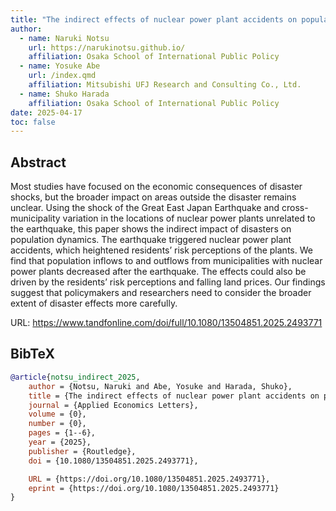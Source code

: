 ```yaml
---
title: "The indirect effects of nuclear power plant accidents on population dynamics"
author: 
  - name: Naruki Notsu
    url: https://narukinotsu.github.io/
    affiliation: Osaka School of International Public Policy
  - name: Yosuke Abe
    url: /index.qmd
    affiliation: Mitsubishi UFJ Research and Consulting Co., Ltd.
  - name: Shuko Harada
    affiliation: Osaka School of International Public Policy
date: 2025-04-17
toc: false
---
```


## Abstract

Most studies have focused on the economic consequences of disaster shocks, but the broader impact on areas outside the disaster remains unclear. Using the shock of the Great East Japan Earthquake and cross-municipality variation in the locations of nuclear power plants unrelated to the earthquake, this paper shows the indirect impact of disasters on population dynamics. The earthquake triggered nuclear power plant accidents, which heightened residents’ risk perceptions of the plants. We find that population inflows to and outflows from municipalities with nuclear power plants decreased after the earthquake. The effects could also be driven by the residents’ risk perceptions and falling land prices. Our findings suggest that policymakers and researchers need to consider the broader extent of disaster effects more carefully.

URL: <https://www.tandfonline.com/doi/full/10.1080/13504851.2025.2493771>

## BibTeX

``` bibtex
@article{notsu_indirect_2025,
    author = {Notsu, Naruki and Abe, Yosuke and Harada, Shuko},
    title = {The indirect effects of nuclear power plant accidents on population dynamics},
    journal = {Applied Economics Letters},
    volume = {0},
    number = {0},
    pages = {1--6},
    year = {2025},
    publisher = {Routledge},
    doi = {10.1080/13504851.2025.2493771},

    URL = {https://doi.org/10.1080/13504851.2025.2493771},
    eprint = {https://doi.org/10.1080/13504851.2025.2493771}
}
```